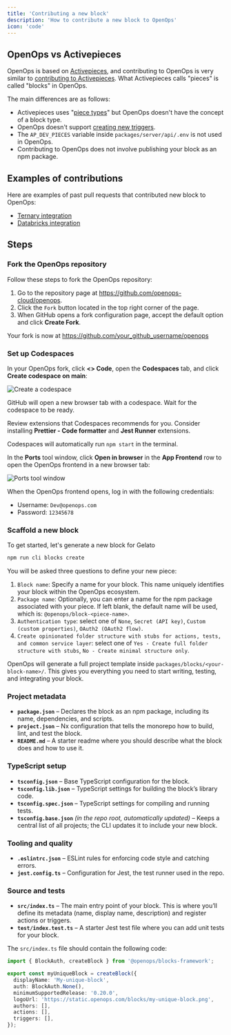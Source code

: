 ```yaml
---
title: 'Contributing a new block'
description: 'How to contribute a new block to OpenOps'
icon: 'code'
---
```


## OpenOps vs Activepieces

OpenOps is based on [Activepieces](https://www.activepieces.com/), and contributing to OpenOps is very similar to [contributing to Activepieces](https://www.activepieces.com/docs/developers/building-pieces/overview). What Activepieces calls "pieces" is called "blocks" in OpenOps.

The main differences are as follows:
* Activepieces uses "[piece types](https://www.activepieces.com/docs/developers/building-pieces/piece-definition)" but OpenOps doesn't have the concept of a block type.
* OpenOps doesn't support [creating new triggers](https://www.activepieces.com/docs/developers/building-pieces/create-trigger).
* The `AP_DEV_PIECES` variable inside `packages/server/api/.env` is not used in OpenOps.
* Contributing to OpenOps does not involve publishing your block as an npm package.

## Examples of contributions

Here are examples of past pull requests that contributed new block to OpenOps:
* [Ternary integration](https://github.com/openops-cloud/openops/pull/326)
* [Databricks integration](https://github.com/openops-cloud/openops/pull/434)

## Steps

### Fork the OpenOps repository

Follow these steps to fork the OpenOps repository:

1. Go to the repository page at https://github.com/openops-cloud/openops.
2. Click the `Fork` button located in the top right corner of the page.
3. When GitHub opens a fork configuration page, accept the default option and click **Create Fork**.

Your fork is now at https://github.com/your_github_username/openops

### Set up Codespaces

In your OpenOps fork, click **\<\> Code**, open the **Codespaces** tab, and click **Create codespace on main**:

![Create a codespace](/images/contributing/create-codespace.png)

GitHub will open a new browser tab with a codespace. Wait for the codespace to be ready.

Review extensions that Codespaces recommends for you. Consider installing **Prettier - Code formatter** and **Jest Runner** extensions.

Codespaces will automatically run `npm start` in the terminal.

In the **Ports** tool window, click **Open in browser** in the **App Frontend** row to open the OpenOps frontend in a new browser tab:

![Ports tool window](/images/contributing/ports.png)

When the OpenOps frontend opens, log in with the following credentials:
* Username: `Dev@openops.com`
* Password: `12345678`

### Scaffold a new block

To get started, let's generate a new block for Gelato

```bash
npm run cli blocks create
```

You will be asked three questions to define your new piece:

1. `Block name`: Specify a name for your block. This name uniquely identifies your block within the OpenOps ecosystem.
2. `Package name`: Optionally, you can enter a name for the npm package associated with your piece. If left blank, the default name will be used, which is: `@openops/block-<piece-name>`.
3. `Authentication type`: select one of `None`, `Secret (API key)`, `Custom (custom properties)`, `OAuth2 (OAuth2 flow)`.
4. `Create opinionated folder structure with stubs for actions, tests, and common service layer`: select one of `Yes - Create full folder structure with stubs`, `No - Create minimal structure only`.

OpenOps will generate a full project template inside `packages/blocks/<your-block-name>/`. This gives you everything you need to start writing, testing, and integrating your block.

### Project metadata
- **`package.json`** – Declares the block as an npm package, including its name, dependencies, and scripts.
- **`project.json`** – Nx configuration that tells the monorepo how to build, lint, and test the block.
- **`README.md`** – A starter readme where you should describe what the block does and how to use it.

### TypeScript setup
- **`tsconfig.json`** – Base TypeScript configuration for the block.
- **`tsconfig.lib.json`** – TypeScript settings for building the block’s library code.
- **`tsconfig.spec.json`** – TypeScript settings for compiling and running tests.
- **`tsconfig.base.json`** *(in the repo root, automatically updated)* – Keeps a central list of all projects; the CLI updates it to include your new block.

### Tooling and quality
- **`.eslintrc.json`** – ESLint rules for enforcing code style and catching errors.
- **`jest.config.ts`** – Configuration for Jest, the test runner used in the repo.

### Source and tests
- **`src/index.ts`** – The main entry point of your block. This is where you’ll define its metadata (name, display name, description) and register actions or triggers.
- **`test/index.test.ts`** – A starter Jest test file where you can add unit tests for your block.

The `src/index.ts` file should contain the following code:

```ts
import { BlockAuth, createBlock } from '@openops/blocks-framework';

export const myUniqueBlock = createBlock({
  displayName: 'My-unique-block',
  auth: BlockAuth.None(),
  minimumSupportedRelease: '0.20.0',
  logoUrl: 'https://static.openops.com/blocks/my-unique-block.png',
  authors: [],
  actions: [],
  triggers: [],
});
```
